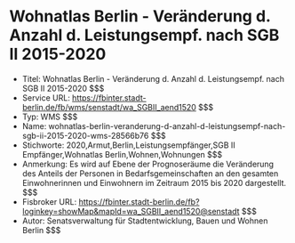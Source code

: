 # Wohnatlas Berlin - Veränderung d. Anzahl d. Leistungsempf. nach SGB II 2015-2020
- Titel: Wohnatlas Berlin - Veränderung d. Anzahl d. Leistungsempf. nach SGB II 2015-2020 $$$
- Service URL: https://fbinter.stadt-berlin.de/fb/wms/senstadt/wa_SGBII_aend1520 $$$
- Typ: WMS $$$
- Name: wohnatlas-berlin-veranderung-d-anzahl-d-leistungsempf-nach-sgb-ii-2015-2020-wms-28566b76 $$$
- Stichworte: 2020,Armut,Berlin,Leistungsempfänger,SGB II Empfänger,Wohnatlas Berlin,Wohnen,Wohnungen $$$
- Anmerkung: Es wird auf Ebene der Prognoseräume die Veränderung des Anteils der Personen in Bedarfsgemeinschaften an den gesamten Einwohnerinnen und Einwohnern im Zeitraum 2015 bis 2020 dargestellt. $$$
- Fisbroker URL: https://fbinter.stadt-berlin.de/fb?loginkey=showMap&mapId=wa_SGBII_aend1520@senstadt $$$
- Autor: Senatsverwaltung für Stadtentwicklung, Bauen und Wohnen Berlin $$$
